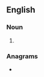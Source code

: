==English==

===Noun===
{{head|en|noun form}}

# {{plural of|en|ailment}}

===Anagrams===
* {{anagrams|en|a=aeilmnst|Simental|aliments|manliest|mentalis|salt mine|saltmine|smaltine|talismen}}